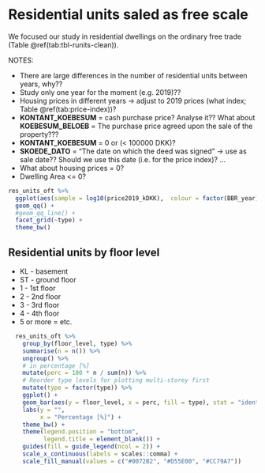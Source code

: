 # Residential units saled as free scale

We focused our study in residential dwellings on the ordinary free trade (Table \@ref(tab:tbl-runits-clean)). 

NOTES: 

- There are large differences in the number of residential units between years, why??
- Study only one year for the moment (e.g. 2019)??
- Housing prices in different years -> adjust to 2019 prices (what index; Table \@ref(tab:price-index))?
- **KONTANT_KOEBESUM** = cash purchase price? Analyse it?? What about **KOEBESUM_BELOEB** = The purchase price agreed upon the sale of the property???
- **KONTANT_KOEBESUM** = 0 or (< 100000 DKK)? 
- **SKOEDE_DATO** = "The date on which the deed was signed" -> use as sale date?? Should we use this date (i.e. for the price index)? ...   
 - What about housing prices = 0?
 - Dwelling Area <= 0? 
 
```r

res_units_oft %>% 
  ggplot(aes(sample = log10(price2019_kDKK),  colour = factor(BBR_year))) +
  geom_qq() +
  #geom_qq_line() +
  facet_grid(~type) +
  theme_bw()

```


## Residential units by floor level

- KL - basement
- ST - ground floor
- 1  - 1st floor
- 2  - 2nd floor
- 3  - 3rd floor
- 4  - 4th floor
- 5 or more = etc.

```r

  res_units_oft %>% 
    group_by(floor_level, type) %>% 
    summarise(n = n()) %>%
    ungroup() %>% 
    # in percentage [%]   
    mutate(perc = 100 * n / sum(n)) %>% 
    # Reorder type levels for plotting multi-storey first
    mutate(type = factor(type)) %>%
    ggplot() +
    geom_bar(aes(y = floor_level, x = perc, fill = type), stat = "identity") +
    labs(y = "", 
         x = "Percentage [%]") +
    theme_bw() +
    theme(legend.position = "bottom",
          legend.title = element_blank()) +
    guides(fill = guide_legend(ncol = 2)) +
    scale_x_continuous(labels = scales::comma) +
    scale_fill_manual(values = c("#0072B2", "#D55E00", "#CC79A7"))
  
```


